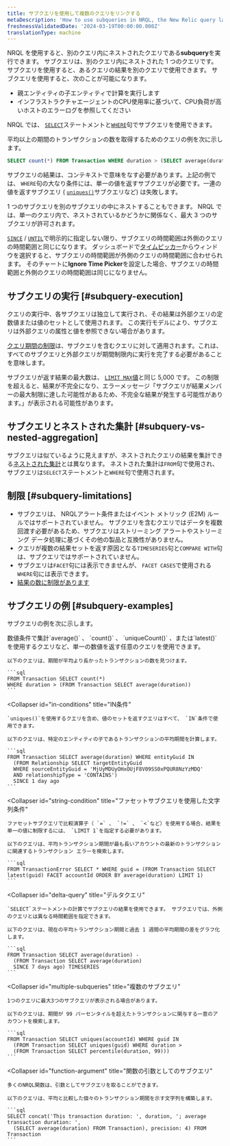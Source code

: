 ```yaml
---
title: サブクエリを使用して複数のクエリをリンクする
metaDescription: 'How to use subqueries in NRQL, the New Relic query language.'
freshnessValidatedDate: '2024-03-19T00:00:00.000Z'
translationType: machine
---
```


NRQL を使用すると、別のクエリ内にネストされたクエリである<DNT>**subquery**</DNT>を実行できます。 サブクエリは、別のクエリ内にネストされた 1 つのクエリです。サブクエリを使用すると、あるクエリの結果を別のクエリで使用できます。 サブクエリを使用すると、次のことが可能になります。

* 親エンティティの子エンティティで計算を実行します
* インフラストラクチャエージェントのCPU使用率に基づいて、CPU負荷が高いホストのエラーログを参照してください

NRQL では、 [`SELECT`](/docs/query-your-data/nrql-new-relic-query-language/get-started/nrql-syntax-clauses-functions/#state-select)ステートメントと[`WHERE`](/docs/query-your-data/nrql-new-relic-query-language/get-started/nrql-syntax-clauses-functions/#sel-where)句でサブクエリを使用できます。

平均以上の期間のトランザクションの数を取得するためのクエリの例を次に示します。

```sql
SELECT count(*) FROM Transaction WHERE duration > (SELECT average(duration) FROM Transaction)
```

サブクエリの結果は、コンテキストで意味をなす必要があります。上記の例では、 `WHERE`句の大なり条件には、単一の値を返すサブクエリが必要です。一連の値を返すサブクエリ ( [`uniques()`](/docs/query-your-data/nrql-new-relic-query-language/get-started/nrql-syntax-clauses-functions/#func-uniques)サブクエリなど) は失敗します。

1 つのサブクエリを別のサブクエリの中にネストすることもできます。 NRQL では、単一のクエリ内で、ネストされているかどうかに関係なく、最大 3 つのサブクエリが許可されます。

[`SINCE`](/docs/query-your-data/nrql-new-relic-query-language/get-started/nrql-syntax-clauses-functions/#sel-since) / [`UNTIL`](/docs/query-your-data/nrql-new-relic-query-language/get-started/nrql-syntax-clauses-functions/#sel-until)で明示的に指定しない限り、サブクエリの時間範囲は外側のクエリの時間範囲と同じになります。 ダッシュボードで[タイムピッカー](/docs/query-your-data/explore-query-data/dashboards/manage-your-dashboard/#dash-time-picker)からウィンドウを選択すると、サブクエリの時間範囲が外側のクエリの時間範囲に合わせられます。 そのチャートに<DNT>**Ignore Time Picker**</DNT>を設定した場合、サブクエリの時間範囲と外側のクエリの時間範囲は同じになりません。

## サブクエリの実行 [#subquery-execution]

クエリの実行中、各サブクエリは独立して実行され、その結果は外部クエリの定数値または値のセットとして使用されます。 この実行モデルにより、サブクエリは外部クエリの属性と値を参照できない場合があります。

[クエリ期間の制限](/docs/query-your-data/nrql-new-relic-query-language/get-started/rate-limits-nrql-queries/#query-duration)は、サブクエリを含むクエリに対して適用されます。これは、すべてのサブクエリと外部クエリが期間制限内に実行を完了する必要があることを意味します。

サブクエリが返す結果の最大数は、 [`LIMIT MAX`値](/docs/query-your-data/nrql-new-relic-query-language/get-started/nrql-syntax-clauses-functions/#sel-limit)と同じ 5,000 です。 この制限を超えると、結果が不完全になり、エラーメッセージ「サブクエリが結果メンバーの最大制限に達した可能性があるため、不完全な結果が発生する可能性があります。」が表示される可能性があります。

## サブクエリとネストされた集計 [#subquery-vs-nested-aggregation]

サブクエリは似ているように見えますが、ネストされたクエリの結果を集計できる[ネストされた集計](/docs/query-your-data/nrql-new-relic-query-language/nrql-query-tutorials/nested-aggregation-make-ordered-computations-single-query)とは異なります。 ネストされた集計は`FROM`句で使用され、サブクエリは`SELECT`ステートメントと`WHERE`句で使用されます。

## 制限 [#subquery-limitations]

* サブクエリは、 NRQLアラート条件またはイベント メトリック (E2M) ルールではサポートされていません。 サブクエリを含むクエリではデータを複数回渡す必要があるため、サブクエリはストリーミング アラートやストリーミング データ処理に基づくその他の製品と互換性がありません。
* クエリが複数の結果セットを返す原因となる`TIMESERIES`句と`COMPARE WITH`句は、サブクエリではサポートされていません。
* サブクエリは`FACET`句には表示できませんが、 `FACET CASES`で使用される`WHERE`句には表示できます。
* [結果の数に制限があります](#subquery-execution)

## サブクエリの例 [#subquery-examples]

サブクエリの例を次に示します。

<CollapserGroup>
  <Collapser
    id="numeric-conditions"
    title="数値条件"
  >
    数値条件で集計`average()` 、 `count()` 、 `uniqueCount()` 、または`latest()`を使用するクエリなど、単一の数値を返す任意のクエリを使用できます。

    以下のクエリは、期間が平均より長かったトランザクションの数を見つけます。

    ```sql
    FROM Transaction SELECT count(*)
    WHERE duration > (FROM Transaction SELECT average(duration))
    ```
  </Collapser>

  <Collapser
    id="in-conditions"
    title="IN条件"
  >
    `uniques()`を使用するクエリを含め、値のセットを返すクエリはすべて、 `IN`条件で使用できます。

    以下のクエリは、特定のエンティティの子であるトランザクションの平均期間を計算します。

    ```sql
    FROM Transaction SELECT average(duration) WHERE entityGuid IN
      (FROM Relationship SELECT targetEntityGuid
      WHERE sourceEntityGuid = 'MjUyMDUyOHxOUjF8V09SS0xPQUR8NzYzMDQ'
      AND relationshipType = 'CONTAINS')
      SINCE 1 day ago
    ```
  </Collapser>

  <Collapser
    id="string-condition"
    title="ファセットサブクエリを使用した文字列条件"
  >
    ファセットサブクエリで比較演算子（ `=` 、 `!=` 、 `<`など）を使用する場合、結果を単一の値に制限するには、 `LIMIT 1`を指定する必要があります。

    以下のクエリは、平均トランザクション期間が最も長いアカウントの最新のトランザクションに関連するトランザクション エラーを検索します。

    ```sql
    FROM TransactionError SELECT * WHERE guid = (FROM Transaction SELECT latest(guid) FACET accountId ORDER BY average(duration) LIMIT 1)
    ```
  </Collapser>

  <Collapser
    id="delta-query"
    title="デルタクエリ"
  >
    `SELECT`ステートメントの計算でサブクエリの結果を使用できます。 サブクエリでは、外側のクエリとは異なる時間範囲を指定できます。

    以下のクエリは、現在の平均トランザクション期間と過去 1 週間の平均期間の差をグラフ化します。

    ```sql
    FROM Transaction SELECT average(duration) -
      (FROM Transaction SELECT average(duration)
      SINCE 7 days ago) TIMESERIES
    ```
  </Collapser>

  <Collapser
    id="multiple-subqueries"
    title="複数のサブクエリ"
  >
    1つのクエリに最大3つのサブクエリが表示される場合があります。

    以下のクエリは、期間が 99 パーセンタイルを超えたトランザクションに関与する一意のアカウントを検索します。

    ```sql
    FROM Transaction SELECT uniques(accountId) WHERE guid IN
      (FROM Transaction SELECT uniques(guid) WHERE duration >
      (FROM Transaction SELECT percentile(duration, 99)))
    ```
  </Collapser>

  <Collapser
    id="function-argument"
    title="関数の引数としてのサブクエリ"
  >
    多くのNRQL関数は、引数としてサブクエリを取ることができます。

    以下のクエリは、平均と比較した個々のトランザクション期間を示す文字列を構築します。

    ```sql
    SELECT concat('This transaction duration: ', duration, '; average transaction duration: ',
      (SELECT average(duration) FROM Transaction), precision: 4) FROM Transaction
    ```
  </Collapser>
</CollapserGroup>